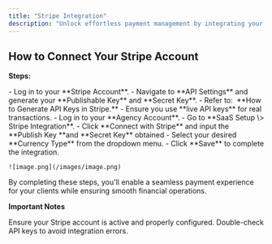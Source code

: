 ```yaml
---
title: "Stripe Integration"
description: "Unlock effortless payment management by integrating your Stripe account with the platform. This setup ensures smooth transactions, automated billing, and secure payment processing, offering a professional experience for your clients."
---
```


## **How to Connect Your Stripe Account**

**Steps:**

<Steps>
  <Step title="Generate API Keys in Stripe" stepNumber={1} titleSize="p">
    - Log in to your **Stripe Account**.
    - Navigate to **API Settings** and generate your **Publishable Key** and **Secret Key**.
      - Refer to:  **How to Generate API Keys in Stripe.**
      - Ensure you use **live API keys** for real transactions.
  </Step>
  <Step title="Connect Stripe in the Agency Panel" stepNumber={2} titleSize="p">
    - Log in to your **Agency Account**.
    - Go to **SaaS Setup \> Stripe Integration**.
    - Click **Connect with Stripe** and input the **Publish Key **and **Secret Key** obtained
    - Select your desired **Currency Type** from the dropdown menu.
    - Click **Save** to complete the integration.

    ![image.png](/images/image.png)
  </Step>
</Steps>

By completing these steps, you'll enable a seamless payment experience for your clients while ensuring smooth financial operations.

**Important Notes**

<Check>
  Ensure your Stripe account is active and properly configured.
</Check>

<Check>
  Double-check API keys to avoid integration errors.
</Check>